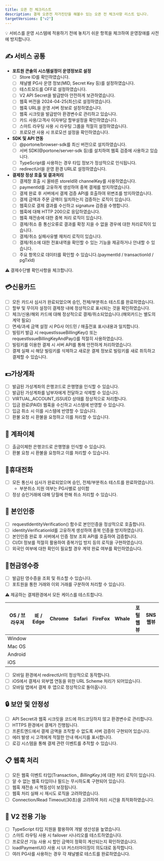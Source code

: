 ```yaml
---
title: 오픈 전 체크리스트
description: 결제 오픈전 자가진단을 해볼수 있는 오픈 전 체크사항 리스트 입니다.
targetVersions: ["v2"]
---
```


💡 서비스를 운영 시스템에 적용하기 전에 놓치기 쉬운 항목을 체크하여 운영장애를 사전에 방지합니다.

## ✍️ 서비스 공통

- **포트원 콘솔의 시스템설정이 운영정보로 설정**
  - [ ] Store ID를 확인하였습니다.
  - [ ] 채널별 PG사 운영 정보(MID, Secret Key 등)를 설정하였습니다.
  - [ ] 테스트모드를 OFF로 설정하였습니다.
  - [ ] V2 API Secret을 발급받아 안전하게 보관하였습니다.
  - [ ] 웹훅 버전을 2024-04-25(최신)로 설정하였습니다.
  - [ ] 웹훅 URL을 운영 서버 정보로 설정하였습니다.
  - [ ] 웹훅 시크릿을 발급받아 환경변수로 관리하고 있습니다.
  - [ ] 카드 사용/고객사 이자부담 할부설정을 확인하였습니다.
  - [ ] 스마트 라우팅 사용 시 라우팅 그룹을 적절히 설정하였습니다.
  - [ ] 프로모션 사용 시 프로모션 설정을 확인하였습니다.

- **SDK 및 API 연동**
  - [ ] @portone/browser-sdk를 최신 버전으로 설치하였습니다.
  - [ ] 서버 SDK(@portone/server-sdk 등)를 설치하여 웹훅 검증에 사용하고 있습니다.
  - [ ] TypeScript를 사용하는 경우 타입 정보가 정상적으로 인식됩니다.
  - [ ] redirectUrl을 운영 환경 URL로 설정하였습니다.

- **결제창 정상 호출 및 결과처리**
  - [ ] 결제창 호출 시 올바른 storeId와 channelKey를 사용하였습니다.
  - [ ] paymentId를 고유하게 생성하여 중복 결제를 방지하였습니다.
  - [ ] 결제 완료 후 서버에서 결제 검증 API를 호출하여 위변조를 방지하였습니다.
  - [ ] 결제 금액과 주문 금액이 일치하는지 검증하는 로직이 있습니다.
  - [ ] 웹훅으로 결제 결과를 수신하고 signature 검증을 수행합니다.
  - [ ] 웹훅에 대해 HTTP 200으로 응답하였습니다.
  - [ ] 웹훅 재전송에 대한 중복 처리 로직이 있습니다.
  - [ ] 결제/취소 중 통신오류로 결과를 확정 지을 수 없을 경우에 대한 처리로직이 있습니다.
  - [ ] 결제/취소 실패사유별 재처리 로직이 있습니다.
  - [ ] 결제/취소에 대한 전표내역을 확인할 수 있는 기능을 제공하거나 안내할 수 있습니다.
  - [ ] 주요 항목으로 데이터를 확인할 수 있습니다.(paymentId / transactionId / pgTxId)

⚠️ 결제수단별 확인사항을 체크합니다.

## 💳신용카드

- [ ] 모든 카드사 심사가 완료되었으며 승인, 전체/부분취소 테스트를 완료하였습니다.
- [ ] 할부 및 무이자 설정이 결제창 내에 정상적으로 표시되는 것을 확인하였습니다.
- [ ] 체크/신용/해외 카드에 대해 정상적으로 결제/취소되었습니다.(해외카드는 별도의 계약 필요)
- [ ] 면세/과세 금액 설정 시 PG사 어드민 / 매출전표 표시내용과 일치합니다.
- [ ] 빌링키 발급 시 requestIssueBillingKey() 또는 requestIssueBillingKeyAndPay()를 적절히 사용하였습니다.
- [ ] 빌링키를 이용한 결제 시 서버 API를 통해 안전하게 처리하였습니다.
- [ ] 결제 실패 시 해당 빌링키를 삭제하고 새로운 결제 정보로 빌링키를 새로 취득하고 결제할 수 있습니다.

## 💵가상계좌

- [ ] 발급된 가상계좌의 은행코드로 은행명을 인식할 수 있습니다.
- [ ] 발급된 가상계좌를 납부자에게 전달하고 삭제할 수 있습니다.
- [ ] VIRTUAL_ACCOUNT_ISSUED 상태를 정상적으로 처리합니다.
- [ ] 입금 완료(PAID) 웹훅을 수신하고 시스템에 반영할 수 있습니다.
- [ ] 입금 취소 시 이를 시스템에 반영할 수 있습니다.
- [ ] 환불 요청 시 환불을 요청하고 이를 처리할 수 있습니다.

## 💸 계좌이체

- [ ] 출금이체한 은행코드로 은행명을 인식할 수 있습니다.
- [ ] 환불 요청 시 환불을 요청하고 이를 처리할 수 있습니다.

## 📱휴대전화

- [ ] 모든 통신사 심사가 완료되었으며 승인, 전체/부분취소 테스트를 완료하였습니다.
  - 부분취소 지원 여부는 PG사별로 상이함
- [ ] 정상 승인거래에 대해 당월에 한해 취소 처리할 수 있습니다.

## 🙋 본인인증

- [ ] requestIdentityVerification() 함수로 본인인증을 정상적으로 호출합니다.
- [ ] identityVerificationId를 고유하게 생성하여 중복 인증을 방지하였습니다.
- [ ] 본인인증 완료 후 서버에서 인증 정보 조회 API를 호출하여 검증합니다.
- [ ] CI/DI 정보를 적절히 활용하여 중복가입 방지 등의 로직을 구현하였습니다.
- [ ] 외국인 여부에 대한 확인이 필요할 경우 계약 완료 여부를 확인하였습니다.

## 🧾현금영수증

- [ ] 발급된 영수증을 조회 및 취소할 수 있습니다.
- [ ] 포트원을 통한 거래와 이외 거래를 구분하여 처리할 수 있습니다.

⚠️ 제공하는 결제환경에서 모든 케이스를 테스트합니다.

|OS / 브라우져|IE / Edge|Chrome|Safari|FireFox|Whale|포털 웹뷰|SNS 웹뷰|
|-------------|---------|------|------|-------|-----|---------|--------|
|Window       |         |      |      |       |     |         |        |
|Mac OS       |         |      |      |       |     |         |        |
|Android      |         |      |      |       |     |         |        |
|iOS          |         |      |      |       |     |         |        |

- [ ] 모바일 환경에서 redirectUrl이 정상적으로 동작합니다.
- [ ] iOS에서 결제사 외부앱 연동을 위한 URL Scheme 처리가 되어있습니다.
- [ ] 모바일 앱에서 결제 후 앱으로 정상적으로 돌아옵니다.

## 🔒 보안 및 안정성

- [ ] API Secret과 웹훅 시크릿을 코드에 하드코딩하지 않고 환경변수로 관리합니다.
- [ ] HTTPS 환경에서 결제가 진행됩니다.
- [ ] 프론트엔드에서 결제 금액을 조작할 수 없도록 서버 검증이 구현되어 있습니다.
- [ ] 에러 발생 시 고객에게 적절한 안내 메시지를 표시합니다.
- [ ] 로깅 시스템을 통해 결제 관련 이벤트를 추적할 수 있습니다.

## 📋 웹훅 처리

- [ ] 모든 웹훅 이벤트 타입(Transaction.*, BillingKey.*)에 대한 처리 로직이 있습니다.
- [ ] 알 수 없는 웹훅 타입이나 필드는 무시하도록 구현되어 있습니다.
- [ ] 웹훅 재전송 시 멱등성이 보장됩니다.
- [ ] 웹훅 처리 실패 시 재시도 로직을 고려하였습니다.
- [ ] Connection/Read Timeout(30초)을 고려하여 처리 시간을 최적화하였습니다.

## 🚀 V2 전용 기능

- [ ] TypeScript 타입 지원을 활용하여 개발 생산성을 높였습니다.
- [ ] 스마트 라우팅 사용 시 failover 시나리오를 테스트하였습니다.
- [ ] 프로모션 기능 사용 시 할인 금액이 정확히 계산되는지 확인하였습니다.
- [ ] loadPaymentUI() 사용 시 UI 커스터마이징이 의도대로 동작합니다.
- [ ] 여러 PG사를 사용하는 경우 각 채널별로 테스트를 완료하였습니다.